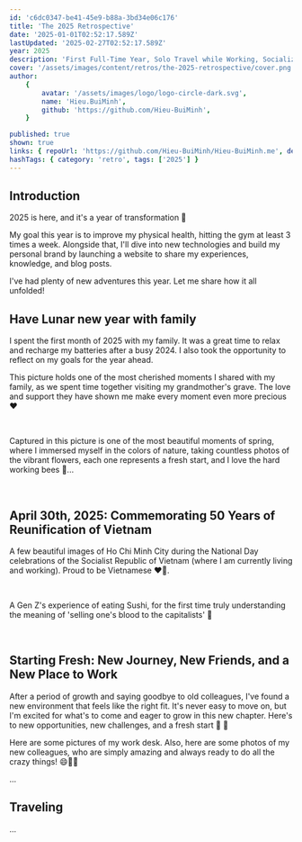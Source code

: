 ```yaml
---
id: 'c6dc0347-be41-45e9-b88a-3bd34e06c176'
title: 'The 2025 Retrospective'
date: '2025-01-01T02:52:17.589Z'
lastUpdated: '2025-02-27T02:52:17.589Z'
year: 2025
description: 'First Full-Time Year, Solo Travel while Working, Socializing, and more!'
cover: '/assets/images/content/retros/the-2025-retrospective/cover.png'
author:
    {
        avatar: '/assets/images/logo/logo-circle-dark.svg',
        name: 'Hieu.BuiMinh',
        github: 'https://github.com/Hieu-BuiMinh',
    }

published: true
shown: true
links: { repoUrl: 'https://github.com/Hieu-BuiMinh/Hieu-BuiMinh.me', demoUrl: 'https://hieu-buiminh.io.vn/' }
hashTags: { category: 'retro', tags: ['2025'] }
---
```


## Introduction

2025 is here, and it's a year of transformation 💪

My goal this year is to improve my physical health, hitting the gym at least 3 times a week. Alongside that, I'll dive into new technologies and build my personal brand by launching a website to share my experiences, knowledge, and blog posts.

I've had plenty of new adventures this year. Let me share how it all unfolded!

## Have Lunar new year with family

I spent the first month of 2025 with my family. It was a great time to relax and recharge my batteries after a busy 2024. I also took the opportunity to reflect on my goals for the year ahead.

This picture holds one of the most cherished moments I shared with my family, as we spent time together visiting my grandmother's grave. The love and support they have shown me make every moment even more precious ❤️

<div className="grid grid-cols-1 gap-0.5 md:grid-cols-3 lg:grid-cols-4">
	<Image
		src="https://res.cloudinary.com/hieu-buiminh/image/upload/v1742020612/retro-2025-11_g5q6vn.jpg"
		className="col-span-1 h-64 rounded-sm border-none"
		width={500}
		height={500}
		alt=""
		unoptimized={false}
		description="Guess who I am? 😎"
	/>
	<Image
		src="https://res.cloudinary.com/hieu-buiminh/image/upload/v1742020618/retro-2025-09_iqfarb.jpg"
		className="col-span-1 h-64 rounded-sm border-none"
		width={500}
		height={500}
		alt=""
		unoptimized={false}
		description="My beloved mother & father ❤️"
	/>
	<Image
		src="https://res.cloudinary.com/hieu-buiminh/image/upload/v1742020621/retro-2025-05_x3s1y2.jpg"
		className="col-span-1 h-64 rounded-sm border-none"
		width={500}
		height={500}
		alt=""
		unoptimized={false}
		description="My beloved mother & father ❤️"
	/>
	<Image
		src="https://res.cloudinary.com/hieu-buiminh/image/upload/v1742020618/retro-2025-06_suj3ug.jpg"
		className="col-span-1 h-64 rounded-sm border-none"
		width={500}
		height={500}
		alt=""
		unoptimized={false}
		description="My beloved father ❤️"
	/>
	<Image
		src="https://res.cloudinary.com/hieu-buiminh/image/upload/v1742020614/retro-2025-07_l54bgy.jpg"
		className="col-span-1 h-64 rounded-sm border-none"
		width={500}
		height={500}
		alt=""
		unoptimized={false}
		description="My beloved father ❤️"
	/>
	<Image
		src="https://res.cloudinary.com/hieu-buiminh/image/upload/v1742020612/retro-2025-10_fynsrg.jpg"
		className="col-span-1 h-64 rounded-sm border-none"
		width={500}
		height={500}
		alt=""
		unoptimized={false}
		description="My beloved father ❤️"
	/>
</div>

Captured in this picture is one of the most beautiful moments of spring, where I immersed myself in the colors of nature, taking countless photos of the vibrant flowers, each one represents a fresh start, and I love the hard working bees 🐝...

<div className="grid grid-cols-1 gap-0.5 md:grid-cols-3 lg:grid-cols-4">
	<Image
		src="https://res.cloudinary.com/hieu-buiminh/image/upload/v1742021820/1000000217_czldpe.jpg"
		className="col-span-1 h-64 rounded-sm border-none"
		width={500}
		height={500}
		alt=""
		unoptimized={false}
	/>
	<Image
		src="https://res.cloudinary.com/hieu-buiminh/image/upload/v1742021819/1000000213_xgee03.jpg"
		className="col-span-1 h-64 rounded-sm border-none"
		width={500}
		height={500}
		alt=""
		unoptimized={false}
	/>
	<Image
		src="https://res.cloudinary.com/hieu-buiminh/image/upload/v1742021816/1000000220_cn2eda.jpg"
		className="col-span-1 h-64 rounded-sm border-none"
		width={500}
		height={500}
		alt=""
		unoptimized={false}
	/>
	<Image
		src="https://res.cloudinary.com/hieu-buiminh/image/upload/v1742021812/1000000211_yv9dkl.jpg"
		className="col-span-1 h-64 rounded-sm border-none"
		width={500}
		height={500}
		alt=""
		unoptimized={false}
	/>
	<Image
		src="https://res.cloudinary.com/hieu-buiminh/image/upload/v1742021808/1000000222_wkk8xv.jpg"
		className="col-span-1 h-64 rounded-sm border-none"
		width={500}
		height={500}
		alt=""
		unoptimized={false}
	/>
	<Image
		src="https://res.cloudinary.com/hieu-buiminh/image/upload/v1742021804/1000000234_jboueq.jpg"
		className="col-span-1 h-64 rounded-sm border-none"
		width={500}
		height={500}
		alt=""
		unoptimized={false}
	/>
	<Image
		src="https://res.cloudinary.com/hieu-buiminh/image/upload/v1742021802/1000000238_wph7t8.jpg"
		className="col-span-1 h-64 rounded-sm border-none"
		width={500}
		height={500}
		alt=""
		unoptimized={false}
	/>
	<Image
		src="https://res.cloudinary.com/hieu-buiminh/image/upload/v1742021802/1000000232_mikjnu.jpg"
		className="col-span-1 h-64 rounded-sm border-none"
		width={500}
		height={500}
		alt=""
		unoptimized={false}
	/>
	<Image
		src="https://res.cloudinary.com/hieu-buiminh/image/upload/v1742021802/1000000226_f07d8k.jpg"
		className="col-span-1 h-64 rounded-sm border-none"
		width={500}
		height={500}
		alt=""
		unoptimized={false}
	/>
	<Image
		src="https://res.cloudinary.com/hieu-buiminh/image/upload/v1742021802/1000000228_jnxowc.jpg"
		className="col-span-1 h-64 rounded-sm border-none"
		width={500}
		height={500}
		alt=""
		unoptimized={false}
	/>
	<Image
		src="https://res.cloudinary.com/hieu-buiminh/image/upload/v1742021799/1000000233_dxpwjj.jpg"
		className="col-span-1 h-64 rounded-sm border-none"
		width={500}
		height={500}
		alt=""
		unoptimized={false}
	/>
	<Image
		src="https://res.cloudinary.com/hieu-buiminh/image/upload/v1742021795/1000000248_kk3nvv.jpg"
		className="col-span-1 h-64 rounded-sm border-none"
		width={500}
		height={500}
		alt=""
		unoptimized={false}
	/>
	<Image
		src="https://res.cloudinary.com/hieu-buiminh/image/upload/v1742021793/IMG_20250201_122302_dfbq8p.jpg"
		className="col-span-1 h-64 rounded-sm border-none"
		width={500}
		height={500}
		alt=""
		unoptimized={false}
	/>
	<Image
		src="https://res.cloudinary.com/hieu-buiminh/image/upload/v1742021793/1000000250_dp66gk.jpg"
		className="col-span-1 h-64 rounded-sm border-none"
		width={500}
		height={500}
		alt=""
		unoptimized={false}
	/>
</div>

## April 30th, 2025: Commemorating 50 Years of Reunification of Vietnam

A few beautiful images of Ho Chi Minh City during the National Day celebrations of the Socialist Republic of Vietnam (where I am currently living and working). Proud to be Vietnamese ❤️‍🔥.

<div className="grid grid-cols-1 gap-0.5 md:grid-cols-3 lg:grid-cols-4">
	<Image
		src="https://res.cloudinary.com/hieu-buiminh/image/upload/v1744605501/a862_pikz8w.png"
		className="col-span-1 h-64 rounded-sm border-none"
		width={500}
		height={500}
		alt=""
		description="Bach Dang Wharf District 1 HoChiMinh City"
		unoptimized={false}
	/>
	<Image
		src="https://res.cloudinary.com/hieu-buiminh/image/upload/v1744605501/5425760c_c4ahkz.png"
		className="col-span-1 h-64 rounded-sm border-none"
		width={500}
		height={500}
		alt=""
		description="Artillery set up at Bach Dang wharf"
		unoptimized={false}
	/>
	<Image
		src="https://res.cloudinary.com/hieu-buiminh/image/upload/v1744605501/d861_evs58h.png"
		className="col-span-1 h-64 rounded-sm border-none"
		width={500}
		height={500}
		alt=""
		description="Artillery set up at Bach Dang wharf"
		unoptimized={false}
	/>
	<Image
		src="https://res.cloudinary.com/hieu-buiminh/image/upload/v1744699994/3122002975720197479_n_k90vvk.jpg"
		className="col-span-1 h-64 rounded-sm border-none"
		width={500}
		height={500}
		alt=""
		description="Artillery set up at Bach Dang wharf"
		unoptimized={false}
	/>
	<Image
		src="https://res.cloudinary.com/hieu-buiminh/image/upload/v1744604906/427e5104bc2f0f71563e12_deeef2.jpg"
		className="col-span-1 h-64 rounded-sm border-none"
		width={500}
		height={500}
		alt=""
		description="Bitexco Financial Tower"
		unoptimized={false}
	/>
</div>

A Gen Z's experience of eating Sushi, for the first time truly understanding the meaning of 'selling one's blood to the capitalists' 🤣

<div className="grid grid-cols-1 gap-0.5 md:grid-cols-3 lg:grid-cols-4">
	<Image
		src="https://res.cloudinary.com/hieu-buiminh/image/upload/v1744604581/86f04c4fa164123a4b753_ertetk.jpg"
		className="col-span-1 h-64 rounded-sm border-none"
		width={500}
		height={500}
		alt=""
		unoptimized={false}
	/>
	<Image
		src="https://res.cloudinary.com/hieu-buiminh/image/upload/v1744604581/80f85552b8790b2752682_jofwux.jpg"
		className="col-span-1 h-64 rounded-sm border-none"
		width={500}
		height={500}
		alt=""
		unoptimized={false}
	/>
	<Image
		src="https://res.cloudinary.com/hieu-buiminh/image/upload/v1744699995/0813936501320576328_n_ax3flx.jpg"
		className="col-span-1 h-64 rounded-sm border-none"
		width={500}
		height={500}
		alt=""
		description="Michi Sushi Nguyen Hue walking street"
		unoptimized={false}
	/>
	<Image
		src="https://res.cloudinary.com/hieu-buiminh/image/upload/v1744699995/2312233047012650871_n_trxtql.jpg"
		className="col-span-1 h-64 rounded-sm border-none"
		width={500}
		height={500}
		alt=""
		description="Michi Sushi Nguyen Hue walking street"
		unoptimized={false}
	/>
	<Image
		src="https://res.cloudinary.com/hieu-buiminh/image/upload/v1744604906/60c3694383683036697911_fmwxdb.jpg"
		className="col-span-1 h-64 rounded-sm border-none"
		width={500}
		height={500}
		alt=""
		description="Bitexco Financial Tower"
		unoptimized={false}
	/>
</div>

## Starting Fresh: New Journey, New Friends, and a New Place to Work

After a period of growth and saying goodbye to old colleagues, I've found a new environment that feels like the right fit. It's never easy to move on, but I'm excited for what's to come and eager to grow in this new chapter. Here's to new opportunities, new challenges, and a fresh start 🦾 🚀

Here are some pictures of my work desk. Also, here are some photos of my new colleagues, who are simply amazing and always ready to do all the crazy things! 😄🤗🎉

...

## Traveling

...
